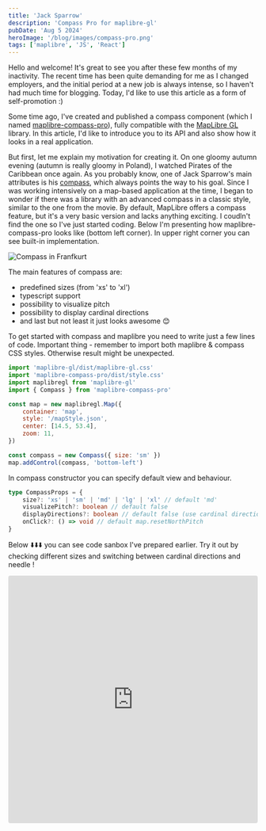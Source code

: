 ```yaml
---
title: 'Jack Sparrow'
description: 'Compass Pro for maplibre-gl'
pubDate: 'Aug 5 2024'
heroImage: '/blog/images/compass-pro.png'
tags: ['maplibre', 'JS', 'React']
---
```

Hello and welcome! It's great to see you after these few months of my inactivity. The recent time has been quite 
demanding for me as I changed employers, and the initial period at a new job is always intense, so I haven't had 
much time for blogging. Today, I'd like to use this article as a form of self-promotion :)

Some time ago, I've created and published a compass component (which I named [maplibre-compass-pro](https://github.com/jedluk/maplibre-compass-pro)), 
fully compatible with the [MapLibre GL](https://github.com/maplibre/maplibre-gl-js) library. In this article, I'd 
like to introduce you to its API and also show how it looks in a real application.

But first, let me explain my motivation for creating it. On one gloomy autumn evening (autumn is really gloomy in Poland), 
I watched Pirates of the Caribbean once again. As you probably know, one of Jack Sparrow's main attributes is his [compass](https://pirates.fandom.com/wiki/Jack_Sparrow%27s_compass), 
which always points the way to his goal. Since I was working intensively on a map-based application at the time, I began to 
wonder if there was a library with an advanced compass in a classic style, similar to the one from the movie. By default, 
MapLibre offers a compass feature, but it's a very basic version and lacks anything exciting. I coudln't find the one so I've
just started coding. Below I'm presenting how maplibre-compass-pro looks like (bottom left corner). In upper right corner you can see built-in implementation.

<img class="w-full" alt="Compass in Franfkurt" src="/blog/images/compass-london.png" />

The main features of compass are: 
- predefined sizes (from 'xs' to 'xl')
- typescript support
- possibility to visualize pitch
- possibility to display cardinal directions
- and last but not least it just looks awesome 😊 

To get started with compass and maplibre you need to write just a few lines of
code. Important thing - remember to import both maplibre & compass CSS styles. Otherwise result might be unexpected.

```js
import 'maplibre-gl/dist/maplibre-gl.css'
import 'maplibre-compass-pro/dist/style.css'
import maplibregl from 'maplibre-gl'
import { Compass } from 'maplibre-compass-pro'

const map = new maplibregl.Map({
	container: 'map',
	style: '/mapStyle.json',
	center: [14.5, 53.4],
	zoom: 11,
})

const compass = new Compass({ size: 'sm' })
map.addControl(compass, 'bottom-left')
```

In compass constructor you can specify default view and behaviour. 

```ts
type CompassProps = {
	size?: 'xs' | 'sm' | 'md' | 'lg' | 'xl' // default 'md'
	visualizePitch?: boolean // default false
	displayDirections?: boolean // default false (use cardinal directions instead of needle)
	onClick?: () => void // default map.resetNorthPitch
}
```

Below ⬇️⬇️⬇️ you can see code sanbox I've prepared earlier. Try it out by checking different sizes and switching between
cardinal directions and needle !


<iframe src="https://codesandbox.io/embed/tv38ck?view=Editor+%2B+Preview&module=%2Fsrc%2Findex.ts"
	style="width:100%; height: 500px; border:0; border-radius: 4px; overflow:hidden;"
	title="peaceful-mirzakhani"
	allow="accelerometer; ambient-light-sensor; camera; encrypted-media; geolocation; gyroscope; hid; microphone; midi; payment; usb; vr; xr-spatial-tracking"
	sandbox="allow-forms allow-modals allow-popups allow-presentation allow-same-origin allow-scripts"
/>



It's also possible to embeed compass in [react-map-gl](https://github.com/visgl/react-map-gl) by adding lightweight
wrapper component. By the way originally I developed component compatibile with react-map-gl only and I called it 
[map-gl-compass-pro](https://github.com/jedluk/map-gl-compass-pro). However, I later realized that this was a mistake 
because people wouldn't be able to use it with other frameworks. Therefore, I decided to build a VanillaJS version 
that would allow for easy adaptation to any application. Map-gl-compass-pro will become the official wrapper for 
maplibre-compass-pro (I need to spend some time on aligning them). Maplibre-compass-pro is now also on the official 
list of plugins for use with MapLibre – check out the [awesome maplibre](https://github.com/maplibre/awesome-maplibre) page.

If you appreciate my work don't hessistate to give me a star on  github 😅 Also I'll more more than please to see it embedded 
in your own application 🚀🚀🚀 With that said, I’ll wrap up today’s episode and hope to see you again soon 👋👋👋
